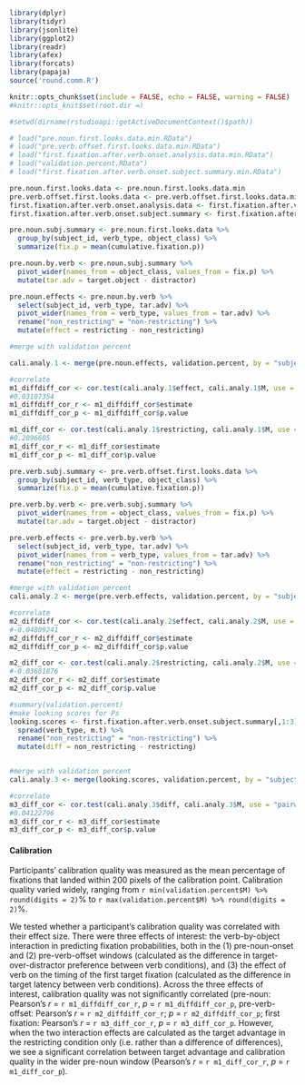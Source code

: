 
<!-- # Setup 
#To be run after E1-analysis-replication.Rmd
#Correlates subjects' experimental effects with their calibration quality (from df called "validation.percent"). -->
```r
library(dplyr)
library(tidyr)
library(jsonlite)
library(ggplot2)
library(readr)
library(afex)
library(forcats)
library(papaja)
source('round.comm.R')

knitr::opts_chunk$set(include = FALSE, echo = FALSE, warning = FALSE)
#knitr::opts_knit$set(root.dir =)

#setwd(dirname(rstudioapi::getActiveDocumentContext()$path))
```

```r
# load("pre.noun.first.looks.data.min.RData") 
# load("pre.verb.offset.first.looks.data.min.RData")
# load("first.fixation.after.verb.onset.analysis.data.min.RData")
# load("validation.percent.RData")
# load("first.fixation.after.verb.onset.subject.summary.min.RData")

pre.noun.first.looks.data <- pre.noun.first.looks.data.min
pre.verb.offset.first.looks.data <- pre.verb.offset.first.looks.data.min
first.fixation.after.verb.onset.analysis.data <- first.fixation.after.verb.onset.analysis.data.min
first.fixation.after.verb.onset.subject.summary <- first.fixation.after.verb.onset.subject.summary.min  
```

```r
pre.noun.subj.summary <- pre.noun.first.looks.data %>%
  group_by(subject_id, verb_type, object_class) %>%
  summarize(fix.p = mean(cumulative.fixation.p))

pre.noun.by.verb <- pre.noun.subj.summary %>%
  pivot_wider(names_from = object_class, values_from = fix.p) %>%
  mutate(tar.adv = target.object - distractor)

pre.noun.effects <- pre.noun.by.verb %>%
  select(subject_id, verb_type, tar.adv) %>%
  pivot_wider(names_from = verb_type, values_from = tar.adv) %>%
  rename("non_restricting" = "non-restricting") %>%
  mutate(effect = restricting - non_restricting)
```

```r
#merge with validation percent

cali.analy.1 <- merge(pre.noun.effects, validation.percent, by = "subject_id")

#correlate
m1_diffdiff_cor <- cor.test(cali.analy.1$effect, cali.analy.1$M, use = "pairwise.complete.obs") #difference of differences
#0.03107354
m1_diffdiff_cor_r <- m1_diffdiff_cor$estimate
m1_diffdiff_cor_p <- m1_diffdiff_cor$p.value

m1_diff_cor <- cor.test(cali.analy.1$restricting, cali.analy.1$M, use = "pairwise.complete.obs") #target adv. in restricting condition only
#0.2096605
m1_diff_cor_r <- m1_diff_cor$estimate
m1_diff_cor_p <- m1_diff_cor$p.value
```

```r
pre.verb.subj.summary <- pre.verb.offset.first.looks.data %>%
  group_by(subject_id, verb_type, object_class) %>%
  summarize(fix.p = mean(cumulative.fixation.p))

pre.verb.by.verb <- pre.verb.subj.summary %>%
  pivot_wider(names_from = object_class, values_from = fix.p) %>%
  mutate(tar.adv = target.object - distractor)

pre.verb.effects <- pre.verb.by.verb %>%
  select(subject_id, verb_type, tar.adv) %>%
  pivot_wider(names_from = verb_type, values_from = tar.adv) %>%
  rename("non_restricting" = "non-restricting") %>%
  mutate(effect = restricting - non_restricting)
```

```r
#merge with validation percent
cali.analy.2 <- merge(pre.verb.effects, validation.percent, by = "subject_id")

#correlate
m2_diffdiff_cor <- cor.test(cali.analy.2$effect, cali.analy.2$M, use = "pairwise.complete.obs") #difference of differences
#-0.04809241
m2_diffdiff_cor_r <- m2_diffdiff_cor$estimate
m2_diffdiff_cor_p <- m2_diffdiff_cor$p.value

m2_diff_cor <- cor.test(cali.analy.2$restricting, cali.analy.2$M, use = "pairwise.complete.obs") #target adv. in restricting condition only
#-0.03601876
m2_diff_cor_r <- m2_diff_cor$estimate
m2_diff_cor_p <- m2_diff_cor$p.value

```

```r
#summary(validation.percent)
#make looking scores for Ps
looking.scores <- first.fixation.after.verb.onset.subject.summary[,1:3] %>% 
  spread(verb_type, m.t) %>%
  rename("non_restricting" = "non-restricting") %>%
  mutate(diff = non_restricting - restricting)


#merge with validation percent
cali.analy.3 <- merge(looking.scores, validation.percent, by = "subject_id")

#correlate
m3_diff_cor <- cor.test(cali.analy.3$diff, cali.analy.3$M, use = "pairwise.complete.obs")
#0.04122796
m3_diff_cor_r <- m3_diff_cor$estimate
m3_diff_cor_p <- m3_diff_cor$p.value
```

#### Calibration
Participants' calibration quality was measured as the mean percentage of fixations that landed within 200 pixels of the calibration point. Calibration quality varied widely, ranging from `r min(validation.percent$M) %>% round(digits = 2)`% to `r max(validation.percent$M) %>% round(digits = 2)`%. 

We tested whether a participant's calibration quality was correlated with their effect size. There were three effects of interest: the verb-by-object interaction in predicting fixation probabilities, both in the (1) pre-noun-onset and (2) pre-verb-offset windows (calculated as the difference in target-over-distractor preference between verb conditions), and (3) the effect of verb on the timing of the first target fixation (calculated as the difference in target latency between verb conditions). Across the three effects of interest, calibration quality was not significantly correlated (pre-noun: Pearson's _r_ = `r m1_diffdiff_cor_r`, _p_ = `r m1_diffdiff_cor_p`, pre-verb-offset: Pearson's _r_ = `r m2_diffdiff_cor_r`; _p_ = `r m2_diffdiff_cor_p`; first fixation: Pearson's _r_ = `r m3_diff_cor_r`, _p_ = `r m3_diff_cor_p`. However, when the two interaction effects are calculated as the target advantage in the restricting condition only (i.e. rather than a difference of differences), we see a significant correlation between target advantage and calibration quality in the wider pre-noun window (Pearson's _r_ = `r m1_diff_cor_r`, _p_ = `r m1_diff_cor_p`).